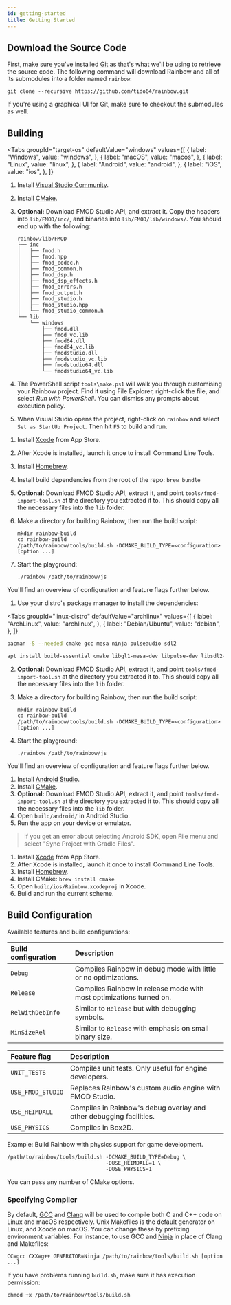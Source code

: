 ```yaml
---
id: getting-started
title: Getting Started
---
```



## Download the Source Code

First, make sure you've installed [Git](https://git-scm.com/downloads) as that's
what we'll be using to retrieve the source code. The following command will
download Rainbow and all of its submodules into a folder named `rainbow`:

`git clone --recursive https://github.com/tido64/rainbow.git`

If you're using a graphical UI for Git, make sure to checkout the submodules as
well.

## Building

<Tabs
  groupId="target-os"
  defaultValue="windows"
  values={[
    { label: "Windows", value: "windows", },
    { label: "macOS", value: "macos", },
    { label: "Linux", value: "linux", },
    { label: "Android", value: "android", },
    { label: "iOS", value: "ios", },
  ]}
>
<TabItem value="windows">

1. Install [Visual Studio Community](https://visualstudio.microsoft.com/vs/community/).

2. Install [CMake](https://cmake.org/download/).

3. **Optional:** Download FMOD Studio API, and extract it. Copy the headers into
   `lib/FMOD/inc/`, and binaries into `lib/FMOD/lib/windows/`. You should end up
   with the following:

    ```shell
    rainbow/lib/FMOD
    ├── inc
    │   ├── fmod.h
    │   ├── fmod.hpp
    │   ├── fmod_codec.h
    │   ├── fmod_common.h
    │   ├── fmod_dsp.h
    │   ├── fmod_dsp_effects.h
    │   ├── fmod_errors.h
    │   ├── fmod_output.h
    │   ├── fmod_studio.h
    │   ├── fmod_studio.hpp
    │   └── fmod_studio_common.h
    └── lib
        └── windows
            ├── fmod.dll
            ├── fmod_vc.lib
            ├── fmod64.dll
            ├── fmod64_vc.lib
            ├── fmodstudio.dll
            ├── fmodstudio_vc.lib
            ├── fmodstudio64.dll
            └── fmodstudio64_vc.lib
    ```

4. The PowerShell script `tools\make.ps1` will walk you through customising your
   Rainbow project. Find it using File Explorer, right-click the file, and
   select _Run with PowerShell_. You can dismiss any prompts about execution
   policy.

5. When Visual Studio opens the project, right-click on `rainbow` and select
   `Set as StartUp Project`. Then hit `F5` to build and run.

</TabItem>
<TabItem value="macos">

1. Install [Xcode](https://apps.apple.com/app/xcode/id497799835?mt=12) from App Store.

2. After Xcode is installed, launch it once to install Command Line Tools.

3. Install [Homebrew](https://brew.sh/).

4. Install build dependencies from the root of the repo: `brew bundle`

5. **Optional:** Download FMOD Studio API, extract it, and point
   `tools/fmod-import-tool.sh` at the directory you extracted it to. This should
   copy all the necessary files into the `lib` folder.

6. Make a directory for building Rainbow, then run the build script:

    ```shell
    mkdir rainbow-build
    cd rainbow-build
    /path/to/rainbow/tools/build.sh -DCMAKE_BUILD_TYPE=<configuration> [option ...]
    ```

7. Start the playground:

    ```shell
    ./rainbow /path/to/rainbow/js
    ```

You'll find an overview of configuration and feature flags further below.

</TabItem>
<TabItem value="linux">

1. Use your distro's package manager to install the dependencies:

<Tabs
  groupId="linux-distro"
  defaultValue="archlinux"
  values={[
    { label: "ArchLinux", value: "archlinux", },
    { label: "Debian/Ubuntu", value: "debian", },
  ]}
>
<TabItem value="archlinux">

```bash
pacman -S --needed cmake gcc mesa ninja pulseaudio sdl2
```

</TabItem>
<TabItem value="debian">

```bash
apt install build-essential cmake libgl1-mesa-dev libpulse-dev libsdl2-dev ninja-build pkg-config pulseaudio
```

</TabItem>
</Tabs>

2. **Optional:** Download FMOD Studio API, extract it, and point
   `tools/fmod-import-tool.sh` at the directory you extracted it to. This should
   copy all the necessary files into the `lib` folder.

3. Make a directory for building Rainbow, then run the build script:

    ```shell
    mkdir rainbow-build
    cd rainbow-build
    /path/to/rainbow/tools/build.sh -DCMAKE_BUILD_TYPE=<configuration> [option ...]
    ```

4. Start the playground:

    ```shell
    ./rainbow /path/to/rainbow/js
    ```

You'll find an overview of configuration and feature flags further below.

</TabItem>
<TabItem value="android">

1. Install [Android Studio](https://developer.android.com/studio/).
2. Install [CMake](https://cmake.org/).
3. **Optional:** Download FMOD Studio API, extract it, and point
   `tools/fmod-import-tool.sh` at the directory you extracted it to. This should
   copy all the necessary files into the `lib` folder.
4. Open `build/android/` in Android Studio.
5. Run the app on your device or emulator.

> If you get an error about selecting Android SDK, open File menu and select
> "Sync Project with Gradle Files".

</TabItem>
<TabItem value="ios">

1. Install [Xcode](https://apps.apple.com/app/xcode/id497799835?mt=12) from App Store.
2. After Xcode is installed, launch it once to install Command Line Tools.
3. Install [Homebrew](https://brew.sh/).
4. Install CMake: `brew install cmake`
5. Open `build/ios/Rainbow.xcodeproj` in Xcode.
6. Build and run the current scheme.

</TabItem>
</Tabs>

## Build Configuration

Available features and build configurations:

| Build configuration | Description                                                         |
|:--------------------|:--------------------------------------------------------------------|
| `Debug`             | Compiles Rainbow in debug mode with little or no optimizations.     |
| `Release`           | Compiles Rainbow in release mode with most optimizations turned on. |
| `RelWithDebInfo`    | Similar to `Release` but with debugging symbols.                    |
| `MinSizeRel`        | Similar to `Release` with emphasis on small binary size.            |

| Feature flag      | Description                                                         |
|:------------------|:--------------------------------------------------------------------|
| `UNIT_TESTS`      | Compiles unit tests. Only useful for engine developers.             |
| `USE_FMOD_STUDIO` | Replaces Rainbow's custom audio engine with FMOD Studio.            |
| `USE_HEIMDALL`    | Compiles in Rainbow's debug overlay and other debugging facilities. |
| `USE_PHYSICS`     | Compiles in Box2D.                                                  |

Example: Build Rainbow with physics support for game development.

```shell
/path/to/rainbow/tools/build.sh -DCMAKE_BUILD_TYPE=Debug \
                                -DUSE_HEIMDALL=1 \
                                -DUSE_PHYSICS=1
```

You can pass any number of CMake options.

### Specifying Compiler

By default, [GCC](https://gcc.gnu.org/) and [Clang](https://clang.llvm.org/)
will be used to compile both C and C++ code on Linux and macOS respectively.
Unix Makefiles is the default generator on Linux, and Xcode on macOS. You can
change these by prefixing environment variables. For instance, to use GCC and
[Ninja](https://ninja-build.org/) in place of Clang and Makefiles:

`CC=gcc CXX=g++ GENERATOR=Ninja /path/to/rainbow/tools/build.sh [option ...]`

If you have problems running `build.sh`, make sure it has execution permission:

`chmod +x /path/to/rainbow/tools/build.sh`
